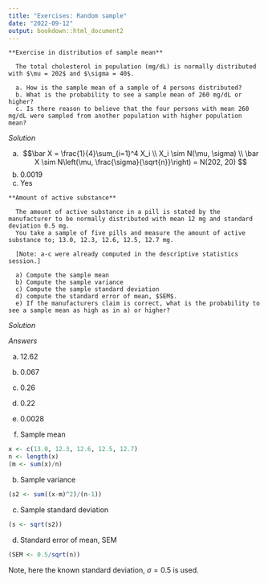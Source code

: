 ```yaml
---
title: "Exercises: Random sample"
date: "2022-09-12"
output: bookdown::html_document2
---
```


```exercise
**Exercise in distribution of sample mean**
  
  The total cholesterol in population (mg/dL) is normally distributed with $\mu = 202$ and $\sigma = 40$.
  
  a. How is the sample mean of a sample of 4 persons distributed?
  b. What is the probability to see a sample mean of 260 mg/dL or higher?
  c. Is there reason to believe that the four persons with mean 260 mg/dL were sampled from another population with higher population mean?
```

*Solution*

a. $$\bar X = \frac{1}{4}\sum_{i=1}^4 X_i \\
X_i \sim N(\mu, \sigma) \\
\bar X \sim N\left(\mu, \frac{\sigma}{\sqrt{n}}\right) = N(202, 20)
$$
b. 0.0019
c. Yes

<!-- End solution -->

```exercise
**Amount of active substance**
    
  The amount of active substance in a pill is stated by the manufacturer to be normally distributed with mean 12 mg and standard deviation 0.5 mg.
  You take a sample of five pills and measure the amount of active substance to; 13.0, 12.3, 12.6, 12.5, 12.7 mg.
  
  [Note: a-c were already computed in the descriptive statistics session.]
  
  a) Compute the sample mean
  b) Compute the sample variance
  c) Compute the sample standard deviation
  d) compute the standard error of mean, $SEM$.
  e) If the manufacturers claim is correct, what is the probability to see a sample mean as high as in a) or higher?
```

*Solution*

*Answers*

a. 12.62
b. 0.067
c. 0.26
d. 0.22
e. 0.0028

a. Sample mean

```r
x <- c(13.0, 12.3, 12.6, 12.5, 12.7)
n <- length(x)
(m <- sum(x)/n)
```

b. Sample variance

```r
(s2 <- sum((x-m)^2)/(n-1))
```

c. Sample standard deviation

```r
(s <- sqrt(s2))
```

d. Standard error of mean, SEM

```r
(SEM <- 0.5/sqrt(n))
```
Note, here the known standard deviation, $\sigma=0.5$ is used.


<!-- End solution -->
